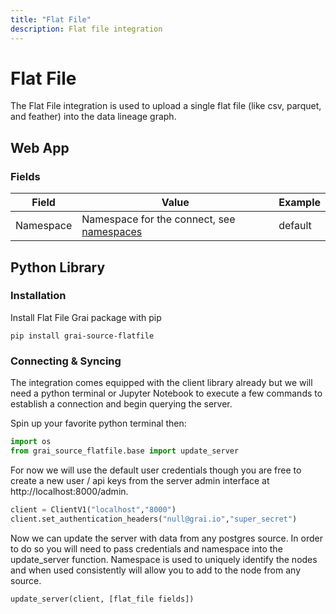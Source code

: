 ```yaml
---
title: "Flat File"
description: Flat file integration
---
```


# Flat File

The Flat File integration is used to upload a single flat file (like csv, parquet, and feather) into the data lineage graph.

## Web App

### Fields

| Field     | Value                                                                 | Example |
| --------- | --------------------------------------------------------------------- | ------- |
| Namespace | Namespace for the connect, see [namespaces](/core/concepts/namespace) | default |

## Python Library

### Installation

Install Flat File Grai package with pip

```shell copy
pip install grai-source-flatfile
```

### Connecting & Syncing

The integration comes equipped with the client library already but we will need a python terminal or Jupyter Notebook to execute a few commands to establish a connection and begin querying the server.

Spin up your favorite python terminal then:

```python copy
import os
from grai_source_flatfile.base import update_server
```

For now we will use the default user credentials though you are free to create a new user / api keys from the server admin interface at http://localhost:8000/admin.

```python copy
client = ClientV1("localhost","8000")
client.set_authentication_headers("null@grai.io","super_secret")
```

Now we can update the server with data from any postgres source. In order to do so you will need to pass credentials and namespace into the update_server function. Namespace is used to uniquely identify the nodes and when used consistently will allow you to add to the node from any source.

```python copy
update_server(client, [flat_file fields])
```
